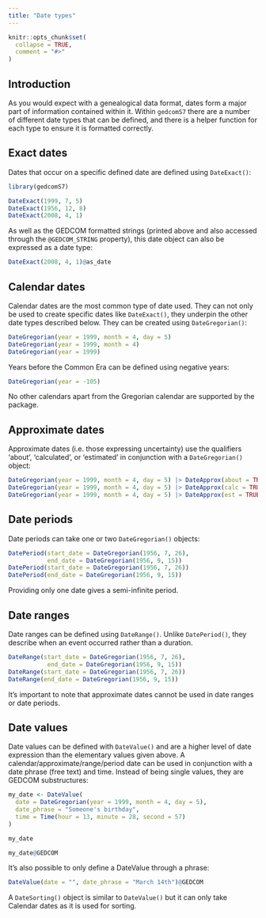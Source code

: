```yaml
---
title: "Date types"
---
```


```r
knitr::opts_chunk$set(
  collapse = TRUE,
  comment = "#>"
)
```

## Introduction

As you would expect with a genealogical data format, dates form a major part of information contained within it. Within `gedcomS7` there are a number of different date types that can be defined, and there is a helper function for each type to ensure it is formatted correctly.

## Exact dates

Dates that occur on a specific defined date are defined using `DateExact()`:

```r
library(gedcomS7)

DateExact(1999, 7, 5)
DateExact(1956, 12, 8)
DateExact(2008, 4, 1)
```

As well as the GEDCOM formatted strings (printed above and also accessed through the `@GEDCOM_STRING` property), this date object can also be expressed as a date type:

```r
DateExact(2008, 4, 1)@as_date
```

## Calendar dates

Calendar dates are the most common type of date used. They can not only be used to create specific dates like `DateExact()`, they underpin the other date types described below. They can be created using `DateGregorian()`:

```r
DateGregorian(year = 1999, month = 4, day = 5)
DateGregorian(year = 1999, month = 4)
DateGregorian(year = 1999)
```

Years before the Common Era can be defined using negative years:

```r
DateGregorian(year = -105)
```

No other calendars apart from the Gregorian calendar are supported by the package.

## Approximate dates

Approximate dates (i.e. those expressing uncertainty) use the qualifiers 'about', 'calculated', or 'estimated' in conjunction with a `DateGregorian()` object:

```r
DateGregorian(year = 1999, month = 4, day = 5) |> DateApprox(about = TRUE)
DateGregorian(year = 1999, month = 4, day = 5) |> DateApprox(calc = TRUE)
DateGregorian(year = 1999, month = 4, day = 5) |> DateApprox(est = TRUE)
```


## Date periods

Date periods can take one or two `DateGregorian()` objects:

```r
DatePeriod(start_date = DateGregorian(1956, 7, 26),
           end_date = DateGregorian(1956, 9, 15))
DatePeriod(start_date = DateGregorian(1956, 7, 26))
DatePeriod(end_date = DateGregorian(1956, 9, 15))
```

Providing only one date gives a semi-infinite period.


## Date ranges

Date ranges can be defined using `DateRange()`. Unlike `DatePeriod()`, they describe when an event occurred rather than a duration.

```r
DateRange(start_date = DateGregorian(1956, 7, 26),
           end_date = DateGregorian(1956, 9, 15))
DateRange(start_date = DateGregorian(1956, 7, 26))
DateRange(end_date = DateGregorian(1956, 9, 15))
```

It's important to note that approximate dates cannot be used in date ranges or date periods. 

## Date values

Date values can be defined with `DateValue()` and are a higher level of date expression than the elementary values given above. A calendar/approximate/range/period date can be used in conjunction with a date phrase (free text) and time. Instead of being single values, they are GEDCOM substructures:

```r
my_date <- DateValue(
  date = DateGregorian(year = 1999, month = 4, day = 5),
  date_phrase = "Someone's birthday",
  time = Time(hour = 13, minute = 28, second = 57)
)

my_date

my_date@GEDCOM
```

It's also possible to only define a DateValue through a phrase:

```r
DateValue(date = "", date_phrase = "March 14th")@GEDCOM
```

A `DateSorting()` object is similar to `DateValue()` but it can only take Calendar dates as it is used for sorting.
